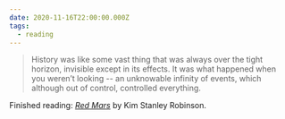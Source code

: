 ```yaml
---
date: 2020-11-16T22:00:00.000Z
tags:
  - reading
---
```

> History was like some vast thing that was always over the tight horizon, invisible except in its effects. It was what happened when you weren’t looking -- an unknowable infinity of events, which although out of control, controlled everything.

Finished reading: <i>[Red Mars](https://www.goodreads.com/book/show/77507.Red_Mars)</i> by Kim Stanley Robinson.